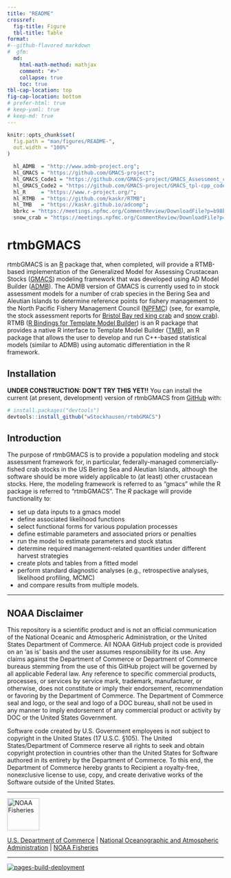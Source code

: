 ```yaml
---
title: "README"
crossref: 
  fig-title: Figure
  tbl-title: Table
format: 
#--github-flavored markdown  
#  gfm: 
  md:
    html-math-method: mathjax
    comment: "#>"
    collapse: true
    toc: true
tbl-cap-location: top
fig-cap-location: bottom
# prefer-html: true
# keep-yaml: true
# keep-md: true
---
```


<!--DO NOT VIEW THIS FILE USING THE VISUAL EDITOR!! (seems to screw things up)-->
<!-- README.md is generated from README.qmd. Please edit README.qmd, then render README.md using `quarto render README.qmd` in a terminal window. -->
<!-- use `quarto render README.qmd` in the terminal window to build README.md prior to committing to keep README.md up-to-date-->
<!-- don't forget to commit and push the resulting figure files, so they display on GitHub and CRAN.-->

```r
knitr::opts_chunk$set(
  fig.path = "man/figures/README-",
  out.width = "100%"
)
```

```r
  hl_ADMB  = "http://www.admb-project.org";
  hl_GMACS = "https://github.com/GMACS-project";
  hl_GMACS_Code1 = "https://github.com/GMACS-project/GMACS_Assessment_code";
  hl_GMACS_Code2 = "https://github.com/GMACS-project/GMACS_tpl-cpp_code.git";
  hl_R     = "https://www.r-project.org/";
  hl_RTMB  = "https://github.com/kaskr/RTMB";
  hl_TMB   = "https://kaskr.github.io/adcomp";
  bbrkc = "https://meetings.npfmc.org/CommentReview/DownloadFile?p=b98b90b2-88ab-43c2-9487-c12cdb4e0a25.pdf&fileName=BBRKC%20SAFE%202022%20Final.pdf";
  snow_crab = "https://meetings.npfmc.org/CommentReview/DownloadFile?p=fca55335-ad34-4896-9b1e-4c09aa8342ce.pdf&fileName=EBS%20Snow%20SAFE%20FINAL.pdf";
```

# rtmbGMACS

<!-- badges: start -->
<!-- badges: end -->

rtmbGMACS is an [R](`r hl_R`) package that, when completed, will provide a RTMB-based implementation of the 
Generalized Model for Assessing Crustacean Stocks ([GMACS](`r hl_GMACS`)) modeling framework that was developed using AD Model Builder ([ADMB](`r hl_ADMB`)). The ADMB version of GMACS is currently used to in stock assessment models for a number of crab species in the Bering Sea and Aleutian Islands to determine reference points for fishery management to the North Pacific Fishery Management Council ([NPFMC](https://www.npfmc.org)) (see, for example, the stock assessment reports for [Bristol Bay red king crab](`r bbrkc`) and [snow crab](`r snow_crab`)). RTMB ([R Bindings for Template Model Builder](`r hl_RTMB`)) is an R package that provides a native R interface to Template Model Builder ([TMB](`r hl_TMB`)), an R package that allows the user to develop and run C++-based statistical models (similar to ADMB) using automatic differentiation in the R framework.

## Installation

**UNDER CONSTRUCTION: DON'T TRY THIS YET!!**
You can install the current (at present, development) version of rtmbGMACS from [GitHub](https://github.com/) with:

``` r
# install.packages("devtools")
devtools::install_github("wStockhausen/rtmbGMACS")
```

## Introduction 

The purpose of rtmbGMACS is to provide a population modeling and stock assessment framework for, in particular, federally-managed commercially-fished crab stocks in the US Bering Sea and Aleutian Islands, although the software should be more widely applicable to (at least) other crustacean stocks. Here, the modeling framework is referred to as "gmacs" while the R package is referred to "rtmbGMACS". The *R* package will provide functionality to: 

  *   set up data inputs to a gmacs model
  *   define associated likelihood functions
  *   select functional forms for various population processes
  *   define estimable parameters and associated priors or penalties
  *   run the model to estimate parameters and stock status
  *   determine required management-related quantities under different harvest strategies
  *   create plots and tables from a fitted model
  *   perform standard diagnostic analyses (e.g., retrospective analyses, likelihood profiling, MCMC)
  *   and compare results from multiple models.


****************************

## NOAA Disclaimer

This repository is a scientific product and is not an official communication of the National Oceanic and Atmospheric Administration, or the United States Department of Commerce. All NOAA GitHub project code is provided on an 'as is' basis and the user assumes responsibility for its use. Any claims against the Department of Commerce or Department of Commerce bureaus stemming from the use of this GitHub project will be governed by all applicable Federal law. Any reference to specific commercial products, processes, or services by service mark, trademark, manufacturer, or otherwise, does not constitute or imply their endorsement, recommendation or favoring by the Department of Commerce. The Department of Commerce seal and logo, or the seal and logo of a DOC bureau, shall not be used in any manner to imply endorsement of any commercial product or activity by DOC or the United States Government.

Software code created by U.S. Government employees is not subject to copyright in the United States (17 U.S.C. §105). The United States/Department of Commerce reserve all rights to seek and obtain copyright protection in countries other than the United States for Software authored in its entirety by the Department of Commerce. To this end, the Department of Commerce hereby grants to Recipient a royalty-free, nonexclusive license to use, copy, and create derivative works of the Software outside of the United States.

****************************

<img src="https://raw.githubusercontent.com/nmfs-general-modeling-tools/nmfspalette/main/man/figures/noaa-fisheries-rgb-2line-horizontal-small.png" height="75" alt="NOAA Fisheries">

[U.S. Department of Commerce](https://www.commerce.gov/) | [National Oceanographic and Atmospheric Administration](https://www.noaa.gov) | [NOAA Fisheries](https://www.fisheries.noaa.gov/)

****************************

[![pages-build-deployment](https://github.com/wStockhausen/rtmbGMACS/actions/workflows/pages/pages-build-deployment/badge.svg?branch=gh-pages)](https://github.com/wStockhausen/rtmbGMACS/actions/workflows/pages/pages-build-deployment)

